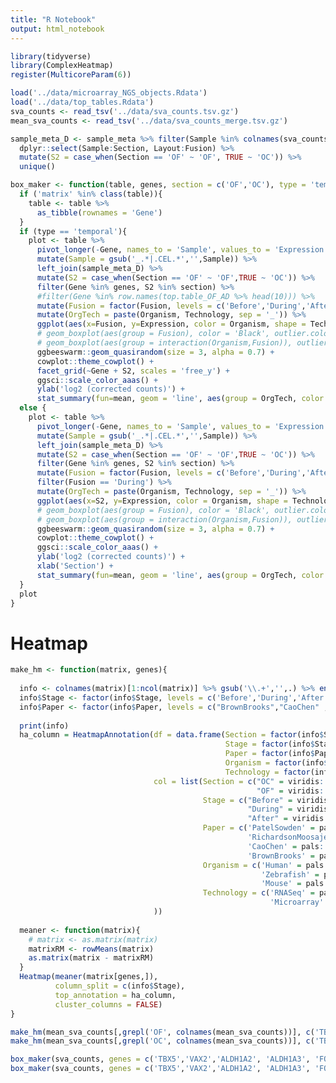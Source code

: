```yaml
---
title: "R Notebook"
output: html_notebook
---
```


```r
library(tidyverse)
library(ComplexHeatmap)
register(MulticoreParam(6))

load('../data/microarray_NGS_objects.Rdata')
load('../data/top_tables.Rdata')
sva_counts <- read_tsv('../data/sva_counts.tsv.gz')
mean_sva_counts <- read_tsv('../data/sva_counts_merge.tsv.gz')

sample_meta_D <- sample_meta %>% filter(Sample %in% colnames(sva_counts)) %>%
  dplyr::select(Sample:Section, Layout:Fusion) %>%
  mutate(S2 = case_when(Section == 'OF' ~ 'OF', TRUE ~ 'OC')) %>%
  unique()

box_maker <- function(table, genes, section = c('OF','OC'), type = 'temporal'){
  if ('matrix' %in% class(table)){
    table <- table %>%
      as_tibble(rownames = 'Gene')
  }
  if (type == 'temporal'){
    plot <- table %>% 
      pivot_longer(-Gene, names_to = 'Sample', values_to = 'Expression') %>%
      mutate(Sample = gsub('_.*|.CEL.*','',Sample)) %>%
      left_join(sample_meta_D) %>%
      mutate(S2 = case_when(Section == 'OF' ~ 'OF',TRUE ~ 'OC')) %>%
      filter(Gene %in% genes, S2 %in% section) %>%
      #filter(Gene %in% row.names(top.table_OF_AD %>% head(10))) %>%
      mutate(Fusion = factor(Fusion, levels = c('Before','During','After'))) %>%
      mutate(OrgTech = paste(Organism, Technology, sep = '_')) %>% 
      ggplot(aes(x=Fusion, y=Expression, color = Organism, shape = Technology)) +
      # geom_boxplot(aes(group = Fusion), color = 'Black', outlier.colour = NA) +
      # geom_boxplot(aes(group = interaction(Organism,Fusion)), outlier.colour = NA) +
      ggbeeswarm::geom_quasirandom(size = 3, alpha = 0.7) +
      cowplot::theme_cowplot() +
      facet_grid(~Gene + S2, scales = 'free_y') +
      ggsci::scale_color_aaas() +
      ylab('log2 (corrected counts)') +
      stat_summary(fun=mean, geom = 'line', aes(group = OrgTech, color = Organism)) }
  else {
    plot <- table %>% 
      pivot_longer(-Gene, names_to = 'Sample', values_to = 'Expression') %>%
      mutate(Sample = gsub('_.*|.CEL.*','',Sample)) %>%
      left_join(sample_meta_D) %>%
      mutate(S2 = case_when(Section == 'OF' ~ 'OF',TRUE ~ 'OC')) %>%
      filter(Gene %in% genes, S2 %in% section) %>%
      mutate(Fusion = factor(Fusion, levels = c('Before','During','After'))) %>%
      filter(Fusion == 'During') %>% 
      mutate(OrgTech = paste(Organism, Technology, sep = '_')) %>% 
      ggplot(aes(x=S2, y=Expression, color = Organism, shape = Technology)) +
      # geom_boxplot(aes(group = Fusion), color = 'Black', outlier.colour = NA) +
      # geom_boxplot(aes(group = interaction(Organism,Fusion)), outlier.colour = NA) +
      ggbeeswarm::geom_quasirandom(size = 3, alpha = 0.7) +
      cowplot::theme_cowplot() +
      ggsci::scale_color_aaas() +
      ylab('log2 (corrected counts)') +
      xlab('Section') +
      stat_summary(fun=mean, geom = 'line', aes(group = OrgTech, color = Organism)) + facet_wrap(~Gene)
  }
  plot
}

```


# Heatmap

```r

make_hm <- function(matrix, genes){
  
  info <- colnames(matrix)[1:ncol(matrix)] %>% gsub('\\.+','',.) %>% enframe() %>% separate(value, c('Section','Stage','Paper','Organism', 'Technology'), sep = '_')
  info$Stage <- factor(info$Stage, levels = c('Before','During','After'))
  info$Paper <- factor(info$Paper, levels = c("BrownBrooks","CaoChen" ,"PatelSowden","RichardsonMoosajee"))
  
  print(info)
  ha_column = HeatmapAnnotation(df = data.frame(Section = factor(info$Section),
                                                Stage = factor(info$Stage, levels = c('Before','During','After')),
                                                Paper = factor(info$Paper),
                                                Organism = factor(info$Organism),
                                                Technology = factor(info$Technology)),
                                col = list(Section = c("OC" = viridis::viridis(20)[6] %>% unname(),
                                                       "OF" = viridis::viridis(20)[14] %>% unname()),
                                           Stage = c("Before" = viridis::magma(20)[3] %>% unname(),
                                                     "During" = viridis::magma(20)[7] %>% unname(),
                                                     "After" = viridis::magma(20)[11] %>% unname()),
                                           Paper = c('PatelSowden' = pals::alphabet(26)[1] %>% unname(),
                                                     'RichardsonMoosajee' = pals::alphabet(26)[2] %>% unname(),
                                                     'CaoChen' = pals::alphabet(26)[3] %>% unname(),
                                                     'BrownBrooks' = pals::alphabet(26)[4] %>% unname()),
                                           Organism = c('Human' = pals::alphabet2(26)[1] %>% unname(),
                                                        'Zebrafish' = pals::alphabet2(26)[2] %>% unname(),
                                                        'Mouse' = pals::alphabet2(26)[3] %>% unname()),
                                           Technology = c('RNASeq' = pals::alphabet2(26)[5] %>% unname(),
                                                          'Microarray' = pals::alphabet2(26)[6] %>% unname())
                                ))
  
  meaner <- function(matrix){
    # matrix <- as.matrix(matrix)
    matrixRM <- rowMeans(matrix)
    as.matrix(matrix - matrixRM)
  }
  Heatmap(meaner(matrix[genes,]), 
          column_split = c(info$Stage),
          top_annotation = ha_column,
          cluster_columns = FALSE)
}

make_hm(mean_sva_counts[,grepl('OF', colnames(mean_sva_counts))], c('TBX5','VAX2','ALDH1A2', 'ALDH1A3', 'FOXC1','NTN1')) 
make_hm(mean_sva_counts[,grepl('OC', colnames(mean_sva_counts))], c('TBX5','VAX2','ALDH1A2', 'ALDH1A3', 'FOXC1','NTN1'))
```

```r
box_maker(sva_counts, genes = c('TBX5','VAX2','ALDH1A2', 'ALDH1A3', 'FOXC1','NTN1'), section = 'OF') + ggtitle("Temporal, by Section")
box_maker(sva_counts, genes = c('TBX5','VAX2','ALDH1A2', 'ALDH1A3', 'FOXC1','NTN1'), type = 'stage') + ggtitle("OC vs OF, During Fusion")
```
